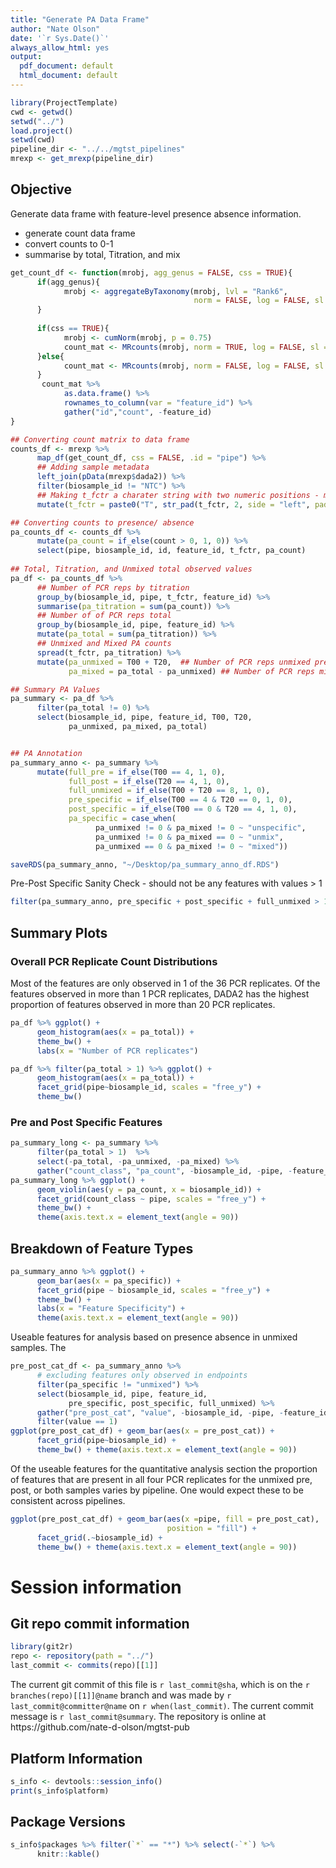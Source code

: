 ```yaml
---
title: "Generate PA Data Frame"
author: "Nate Olson"
date: '`r Sys.Date()`'
always_allow_html: yes
output:
  pdf_document: default
  html_document: default
---
```


```r
library(ProjectTemplate)
cwd <- getwd()
setwd("../")
load.project()
setwd(cwd)
pipeline_dir <- "../../mgtst_pipelines"
mrexp <- get_mrexp(pipeline_dir)
```

## Objective
Generate data frame with feature-level presence absence information.

* generate count data frame
* convert counts to 0-1 
* summarise by total, Titration, and mix

```r
get_count_df <- function(mrobj, agg_genus = FALSE, css = TRUE){
      if(agg_genus){
            mrobj <- aggregateByTaxonomy(mrobj, lvl = "Rank6", 
                                         norm = FALSE, log = FALSE, sl = 1)
      }
      
      if(css == TRUE){
            mrobj <- cumNorm(mrobj, p = 0.75)
            count_mat <- MRcounts(mrobj, norm = TRUE, log = FALSE, sl = 1000)
      }else{
            count_mat <- MRcounts(mrobj, norm = FALSE, log = FALSE, sl = 1)
      }
       count_mat %>%  
            as.data.frame() %>% 
            rownames_to_column(var = "feature_id") %>% 
            gather("id","count", -feature_id)
}

## Converting count matrix to data frame
counts_df <- mrexp %>% 
      map_df(get_count_df, css = FALSE, .id = "pipe") %>% 
      ## Adding sample metadata
      left_join(pData(mrexp$dada2)) %>% 
      filter(biosample_id != "NTC") %>% 
      ## Making t_fctr a charater string with two numeric positions - maintains ordering
      mutate(t_fctr = paste0("T", str_pad(t_fctr, 2, side = "left", pad = "0")))

## Converting counts to presence/ absence
pa_counts_df <- counts_df %>% 
      mutate(pa_count = if_else(count > 0, 1, 0)) %>% 
      select(pipe, biosample_id, id, feature_id, t_fctr, pa_count) 
      
## Total, Titration, and Unmixed total observed values
pa_df <- pa_counts_df %>% 
      ## Number of PCR reps by titration
      group_by(biosample_id, pipe, t_fctr, feature_id) %>% 
      summarise(pa_titration = sum(pa_count)) %>% 
      ## Number of of PCR reps total
      group_by(biosample_id, pipe, feature_id) %>% 
      mutate(pa_total = sum(pa_titration)) %>% 
      ## Unmixed and Mixed PA counts
      spread(t_fctr, pa_titration) %>% 
      mutate(pa_unmixed = T00 + T20,  ## Number of PCR reps unmixed pre/post
             pa_mixed = pa_total - pa_unmixed) ## Number of PCR reps mixed 

## Summary PA Values
pa_summary <- pa_df %>% 
      filter(pa_total != 0) %>% 
      select(biosample_id, pipe, feature_id, T00, T20, 
             pa_unmixed, pa_mixed, pa_total)


## PA Annotation
pa_summary_anno <- pa_summary %>% 
      mutate(full_pre = if_else(T00 == 4, 1, 0),
             full_post = if_else(T20 == 4, 1, 0),
             full_unmixed = if_else(T00 + T20 == 8, 1, 0),
             pre_specific = if_else(T00 == 4 & T20 == 0, 1, 0),
             post_specific = if_else(T00 == 0 & T20 == 4, 1, 0),
             pa_specific = case_when(
                   pa_unmixed != 0 & pa_mixed != 0 ~ "unspecific",
                   pa_unmixed != 0 & pa_mixed == 0 ~ "unmix",
                   pa_unmixed == 0 & pa_mixed != 0 ~ "mixed"))

saveRDS(pa_summary_anno, "~/Desktop/pa_summary_anno_df.RDS")
```

Pre-Post Specific Sanity Check - should not be any features with values > 1
```r
filter(pa_summary_anno, pre_specific + post_specific + full_unmixed > 1)
```


## Summary Plots

### Overall PCR Replicate Count Distributions
Most of the features are only observed in 1 of the 36 PCR replicates. 
Of the features observed in more than 1 PCR replicates, DADA2 has the highest proportion of features observed in more than 20 PCR replicates.  

```r
pa_df %>% ggplot() + 
      geom_histogram(aes(x = pa_total)) +
      theme_bw() +
      labs(x = "Number of PCR replicates")
```

```r
pa_df %>% filter(pa_total > 1) %>% ggplot() + 
      geom_histogram(aes(x = pa_total)) + 
      facet_grid(pipe~biosample_id, scales = "free_y") + 
      theme_bw()
```


### Pre and Post Specific Features
```r
pa_summary_long <- pa_summary %>% 
      filter(pa_total > 1)  %>% 
      select(-pa_total, -pa_unmixed, -pa_mixed) %>% 
      gather("count_class", "pa_count", -biosample_id, -pipe, -feature_id) 
pa_summary_long %>% ggplot() +
      geom_violin(aes(y = pa_count, x = biosample_id)) + 
      facet_grid(count_class ~ pipe, scales = "free_y") +
      theme_bw() + 
      theme(axis.text.x = element_text(angle = 90))
```

## Breakdown of Feature Types
```r
pa_summary_anno %>% ggplot() + 
      geom_bar(aes(x = pa_specific)) + 
      facet_grid(pipe ~ biosample_id, scales = "free_y") + 
      theme_bw() +
      labs(x = "Feature Specificity") +
      theme(axis.text.x = element_text(angle = 90))
```

Useable features for analysis based on presence absence in unmixed samples.
The 
```r
pre_post_cat_df <- pa_summary_anno %>% 
      # excluding features only observed in endpoints
      filter(pa_specific != "unmixed") %>% 
      select(biosample_id, pipe, feature_id, 
             pre_specific, post_specific, full_unmixed) %>% 
      gather("pre_post_cat", "value", -biosample_id, -pipe, -feature_id) %>% 
      filter(value == 1)
ggplot(pre_post_cat_df) + geom_bar(aes(x = pre_post_cat)) + 
      facet_grid(pipe~biosample_id) +
      theme_bw() + theme(axis.text.x = element_text(angle = 90))
```

Of the useable features for the quantitative analysis section the proportion of features that are present in all four PCR replicates for the unmixed pre, post, or both samples varies by pipeline. 
One would expect these to be consistent across pipelines. 

```r
ggplot(pre_post_cat_df) + geom_bar(aes(x =pipe, fill = pre_post_cat), 
                                   position = "fill") +
      facet_grid(.~biosample_id) +
      theme_bw() + theme(axis.text.x = element_text(angle = 90))
```

# Session information 

## Git repo commit information
```r
library(git2r)
repo <- repository(path = "../")
last_commit <- commits(repo)[[1]]
```

The current git commit of this file is `r last_commit@sha`, which is on the `r branches(repo)[[1]]@name` branch and was made by `r last_commit@committer@name` on `r when(last_commit)`. The current commit message is `r last_commit@summary`. The repository is online at https://github.com/nate-d-olson/mgtst-pub  


## Platform Information
```r
s_info <- devtools::session_info()
print(s_info$platform)
```


## Package Versions
```r
s_info$packages %>% filter(`*` == "*") %>% select(-`*`) %>% 
      knitr::kable()
```